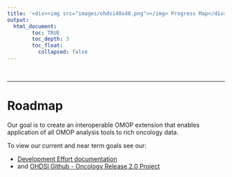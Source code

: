 ```yaml
---
title: '<div><img src="images/ohdsi40x40.png"></img> Progress Map</div>'
output: 
  html_document:
        toc: TRUE
        toc_depth: 3
        toc_float:
          collapsed: false
---
```


<br>

---

# **Roadmap**

Our goal is to create an interoperable OMOP extension that enables application of all OMOP analysis tools to rich oncology data.

To view our current and near term goals see our:

  - [Development Effort documentation](development.html) 
  - and [OHDSI Github - Oncology Release 2.0 Project](https://github.com/orgs/OHDSI/projects/13)
